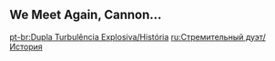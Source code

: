 {{Event Tabs
|gallery = false
}}

==We Meet Again, Cannon...==
{{Transclude|We Meet Again, Cannon...|Dialogue|main=1|top=1}}

[[pt-br:Dupla Turbulência Explosiva/História]]
[[ru:Стремительный дуэт/История]]